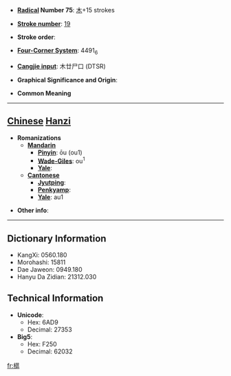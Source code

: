 * '''[[Wiktionary:Chinese radical index| Radical]] Number 75''': [[Wiktionary:Chinese radical index 木|木]]+15 strokes

* '''[[Wiktionary:Chinese total strokes index|Stroke number]]''': [[Wiktionary:Chinese total strokes index 19|19]]

* '''Stroke order''': 

* '''[[Wiktionary:Chinese four corner index|Four-Corner System]]''': 4491<sub>6</sub>

* '''[[Wiktionary:Chinese Cangjie index|Cangjie input]]''': 木廿尸口 (DTSR)

* '''Graphical Significance and Origin''': 

* '''Common Meaning'''

----

== [[Chinese]] [[Hanzi]] ==

* '''Romanizations'''
** '''[[Mandarin]]'''
*** '''[[Pinyin]]''': ōu (ou1)
*** '''[[Wade-Giles]]''': ou<sup>1</sup>
*** '''[[Yale]]''': 
** '''[[Cantonese]]'''
*** '''[[Jyutping]]''':
*** '''[[Penkyamp]]''': 
*** '''[[Yale]]''': au1

* '''Other info''': 

----

== Dictionary Information ==

* KangXi: 0560.180
* Morohashi: 15811
* Dae Jaweon: 0949.180
* Hanyu Da Zidian: 21312.030

== Technical Information ==

* '''Unicode''':
** Hex: 6AD9
** Decimal: 27353
* '''Big5''':
** Hex: F250
** Decimal: 62032

[[fr:櫙]]